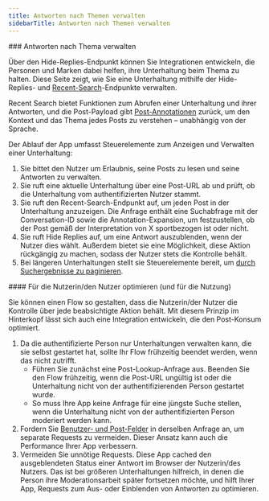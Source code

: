 ```yaml
---
title: Antworten nach Themen verwalten
sidebarTitle: Antworten nach Themen verwalten
---
```



<div id="manage-replies-by-topic">
  ### Antworten nach Thema verwalten
</div>

Über den Hide-Replies-Endpunkt können Sie Integrationen entwickeln, die Personen und Marken dabei helfen, ihre Unterhaltung beim Thema zu halten. Diese Seite zeigt, wie Sie eine Unterhaltung mithilfe der Hide-Replies- und [Recent-Search](/de/x-api/posts/recent-search)-Endpunkte verwalten.

Recent Search bietet Funktionen zum Abrufen einer Unterhaltung und ihrer Antworten, und die Post-Payload gibt [Post-Annotationen](/de/x-api/fundamentals/post-annotations) zurück, um den Kontext und das Thema jedes Posts zu verstehen – unabhängig von der Sprache.

Der Ablauf der App umfasst Steuerelemente zum Anzeigen und Verwalten einer Unterhaltung:

1. Sie bittet den Nutzer um Erlaubnis, seine Posts zu lesen und seine Antworten zu verwalten.
2. Sie ruft eine aktuelle Unterhaltung über eine Post-URL ab und prüft, ob die Unterhaltung vom authentifizierten Nutzer stammt.
3. Sie ruft den Recent-Search-Endpunkt auf, um jeden Post in der Unterhaltung anzuzeigen. Die Anfrage enthält eine Suchabfrage mit der Conversation-ID sowie die Annotation-Expansion, um festzustellen, ob der Post gemäß der Interpretation von X sportbezogen ist oder nicht.
4. Sie ruft Hide Replies auf, um eine Antwort auszublenden, wenn der Nutzer dies wählt. Außerdem bietet sie eine Möglichkeit, diese Aktion rückgängig zu machen, sodass der Nutzer stets die Kontrolle behält.
5. Bei längeren Unterhaltungen stellt sie Steuerelemente bereit, um [durch Suchergebnisse zu paginieren](/de/x-api/posts/search/integrate/paginate).
    

<div id="optimize-for-the-user-and-for-usage">
  #### Für die Nutzerin/den Nutzer optimieren (und für die Nutzung)
</div>

Sie können einen Flow so gestalten, dass die Nutzerin/der Nutzer die Kontrolle über jede beabsichtigte Aktion behält. Mit diesem Prinzip im Hinterkopf lässt sich auch eine Integration entwickeln, die den Post-Konsum optimiert.

1. Da die authentifizierte Person nur Unterhaltungen verwalten kann, die sie selbst gestartet hat, sollte Ihr Flow frühzeitig beendet werden, wenn das nicht zutrifft.
   - Führen Sie zunächst eine Post-Lookup-Anfrage aus. Beenden Sie den Flow frühzeitig, wenn die Post-URL ungültig ist oder die Unterhaltung nicht von der authentifizierenden Person gestartet wurde.
   - So muss Ihre App keine Anfrage für eine jüngste Suche stellen, wenn die Unterhaltung nicht von der authentifizierten Person moderiert werden kann.
2. Fordern Sie [Benutzer- und Post-Felder](/de/x-api/fundamentals/fields) in derselben Anfrage an, um separate Requests zu vermeiden. Dieser Ansatz kann auch die Performance Ihrer App verbessern.
3. Vermeiden Sie unnötige Requests. Diese App cached den ausgeblendeten Status einer Antwort im Browser der Nutzerin/des Nutzers. Das ist bei größeren Unterhaltungen hilfreich, in denen die Person ihre Moderationsarbeit später fortsetzen möchte, und hilft Ihrer App, Requests zum Aus- oder Einblenden von Antworten zu optimieren.